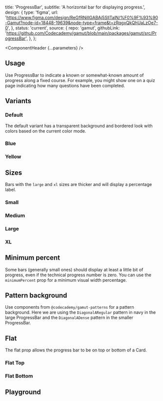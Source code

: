 


  title: 'ProgressBar',
  subtitle: 'A horizontal bar for displaying progress.',
  design: {
    type: 'figma',
    url: 'https://www.figma.com/design/ReGfRNillGABAj5SlITalN/%F0%9F%93%90-Gamut?node-id=18448-19639&node-type=frame&t=zRqgxQkQhUaLzOe7-0',
  },
  status: 'current',
  source: {
    repo: 'gamut',
    githubLink:
      'https://github.com/Codecademy/gamut/blob/main/packages/gamut/src/ProgressBar',
  },
};

<Meta of={ProgressBarStories} />

<ComponentHeader {...parameters} />

## Usage

Use ProgressBar to indicate a known or somewhat-known amount of progress along a fixed course. For example, you
might show one on a quiz page indicating how many questions have been
completed.

## Variants

### Default

The default variant has a transparent background and bordered look with colors based on the current color mode.

<Canvas of={ProgressBarStories.Default} />

### Blue

<Canvas of={ProgressBarStories.Blue} />

### Yellow

<Canvas of={ProgressBarStories.Yellow} />

## Sizes

Bars with the `large` and `xl` sizes are thicker and will display a
percentage label.

### Small

<Canvas of={ProgressBarStories.Small} />

### Medium

<Canvas of={ProgressBarStories.Medium} />

### Large

<Canvas of={ProgressBarStories.Large} />

### XL

<Canvas of={ProgressBarStories.XL} />

## Minimum percent

Some bars (generally small ones) should display at least a little bit of
progress, even if the technical progress number is zero. You can use the
`minimumPercent` prop for a minimum visual width percentage.

<Canvas of={ProgressBarStories.MinimumPercent} />

## Pattern background

Use components from `@codecademy/gamut-patterns` for a pattern background.
Here we are using the `DiagonalARegular` pattern in navy in the large ProgressBar and the `DiagonalADense` pattern in the smaller ProgressBar.

<Canvas of={ProgressBarStories.PatternBackgroundStripesRegular} />

<Canvas of={ProgressBarStories.PatternBackgroundStripesDense} />

## Flat

The flat prop allows the progress bar to be on top or bottom of a Card.

### Flat Top

<Canvas of={ProgressBarStories.FlatTop} />

### Flat Bottom

<Canvas of={ProgressBarStories.FlatBottom} />

## Playground

<Canvas sourceState="shown" of={ProgressBarStories.Default} />

<Controls />
